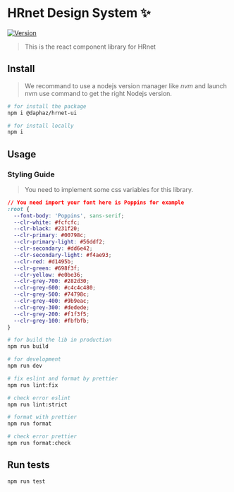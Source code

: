 
<Meta title='Welcome/Introduction' />

# HRnet Design System ✨

<p
  style={{
    display: 'flex',
    flexWrap: 'wrap',
    width: '100%',
    gap: 6,
  }}
>
  <a href='https://www.npmjs.com/package/@daphaz/hrnet-ui' target='_blank'>
    <img alt='Version' src='https://badge.fury.io/js/@daphaz%2Fhrnet-ui.svg' />
  </a>
</p>

> This is the react component library for HRnet

## Install

> We recommand to use a nodejs version manager like _nvm_ and launch nvm use command to get the right Nodejs version.

```sh
# for install the package
npm i @daphaz/hrnet-ui

# for install locally
npm i
```

## Usage

### Styling Guide

> You need to implement some css variables for this library.

```css
// You need import your font here is Poppins for example
:root {
  --font-body: 'Poppins', sans-serif;
  --clr-white: #fcfcfc;
  --clr-black: #231f20;
  --clr-primary: #00798c;
  --clr-primary-light: #56ddf2;
  --clr-secondary: #dd6e42;
  --clr-secondary-light: #f4ae93;
  --clr-red: #d1495b;
  --clr-green: #698f3f;
  --clr-yellow: #e0be36;
  --clr-grey-700: #282d30;
  --clr-grey-600: #c4c4c480;
  --clr-grey-500: #74798c;
  --clr-grey-400: #9b9eac;
  --clr-grey-300: #dedede;
  --clr-grey-200: #f1f3f5;
  --clr-grey-100: #fbfbfb;
}
```

```sh
# for build the lib in production
npm run build

# for development
npm run dev

# fix eslint and format by prettier
npm run lint:fix

# check error eslint
npm run lint:strict

# format with prettier
npm run format

# check error prettier
npm run format:check
```

## Run tests

```sh
npm run test
```
